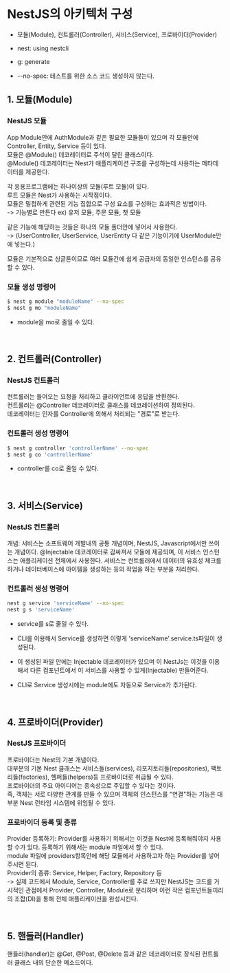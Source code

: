 # NestJS의 아키텍처 구성

- 모듈(Module), 컨트롤러(Controller), 서비스(Service), 프로바이더(Provider)

- nest: using nestcli
- g: generate
- --no-spec: 테스트를 위한 소스 코드 생성하지 않는다.

## 1. 모듈(Module)

### NestJS 모듈

App Module안에 AuthModule과 같은 필요한 모듈들이 있으며 각 모듈안에 Controller, Entity, Service 등이 있다.  
모듈은 @Module() 데코레이터로 주석이 달린 클래스이다.  
@Module() 데코레이터는 Nest가 애플리케이션 구조를 구성하는데 사용하는 메타데이터를 제공한다.

각 응용프로그램에는 하나이상의 모듈(루트 모듈)이 있다.  
루트 모듈은 Nest가 사용하는 시작점이다.  
모듈은 밀접하게 관련된 기능 집합으로 구성 요소를 구성하는 효과적은 방법이다.  
 -> 기능별로 만든다 ex) 유저 모듈, 주문 모듈, 챗 모듈

같은 기능에 해당하는 것들은 하나의 모듈 폴더안에 넣어서 사용한다.  
 -> (UserController, UserService, UserEntity 다 같은 기능이기에 UserModule안에 넣는다.)

모듈은 기본적으로 싱글톤이므로 여러 모듈간에 쉽게 공급자의 동일한 인스턴스를 공유할 수 있다.

### 모듈 생성 명령어

```sh
$ nest g module "moduleName" --no-spec
$ nest g mo "moduleName"
```

- module을 mo로 줄일 수 있다.

<br />

## 2. 컨트롤러(Controller)

### NestJS 컨트롤러

컨트롤러는 들어오는 요청을 처리하고 클라이언트에 응답을 반환한다.  
컨트롤러는 @Controller 데코레이터로 클래스를 데코레이션하여 정의된다.  
데코레이터는 인자를 Controller에 의해서 처리되는 "경로"로 받는다.

### 컨트롤러 생성 명령어

```sh
$ nest g controller 'controllerName' --no-spec
$ nest g co 'controllerName'
```

- controller를 co로 줄일 수 있다.

<br />

## 3. 서비스(Service)

### NestJS 컨트롤러

개념: 서비스는 소프트웨어 개발내의 공통 개념이며, NestJS, Javascript에서만 쓰이는 개념이다.
@Injectable 데코레이터로 감싸져서 모듈에 제공되며, 이 서비스 인스턴스는 애플리케이션 전체에서 사용한다.
서비스는 컨트롤러에서 데이터의 유효성 체크를 하거나 데이터베이스에 아이템을 생성하는 등의 작업을 하는 부분을 처리한다.

### 컨트롤러 생성 명령어

```sh
nest g service 'serviceName' --no-spec
nest g s 'serviceName'
```

- service를 s로 줄일 수 있다.

- CLI를 이용해서 Service를 생성하면 이렇게 'serviceName'.service.ts파일이 생성된다.
- 이 생성된 파일 안에는 Injectable 데코레이터가 있으며 이 NestJs는 이것을 이용해서 다른 컴포넌트에서 이 서비스를 사용할 수 있게(Injectable) 만들어준다.
- CLI로 Service 생성시에는 module에도 자동으로 Service가 추가된다.

<br />

## 4. 프로바이더(Provider)

### NestJS 프로바이더

프로바이더는 Nest의 기본 개념이다.  
대부분의 기본 Nest 클래스는 서비스들(services), 리포지토리들(repositories), 팩토리들(factories), 헬퍼들(helpers)등 프로바이더로 취급될 수 있다.  
프로바이더의 주요 아이디어는 종속성으로 주입할 수 있다는 것이다.  
즉, 객체는 서로 다양한 관계를 만들 수 있으며 객체의 인스턴스를 "연결"하는 기능은 대부분 Nest 런타임 시스템에 위임될 수 있다.

### 프로바이더 등록 및 종류

Provider 등록하기: Provider를 사용하기 위해서는 이것을 Nest에 등록해줘야지 사용할 수가 있다. 등록하기 위해서는 module 파일에서 할 수 있다.  
module 파일에 providers항목안에 해당 모듈에서 사용하고자 하는 Provider를 넣어주시면 된다.  
Provider의 종류: Service, Helper, Factory, Repository 등  
 -> 실제 코드에서 Module, Service, Controller를 주로 쓰지만 NestJS는 코드를 거시적인 관점에서 Provider, Controller, Module로 분리하며 이런 작은 컴포넌트들끼리의 조합(DI)을 통해 전체 애플리케이션을 완성시킨다.

<br />

## 5. 핸들러(Handler)

핸들러(handler)는 @Get, @Post, @Delete 등과 같은 데코레이터로 장식된 컨트롤러 클래스 내의 단순한 메소드이다.
